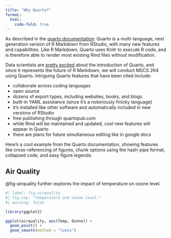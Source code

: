 ```yaml
---
title: "Why Quarto?"
format: 
  html:
    code-fold: true
---
```


As described in the [quarto documentation](https://quarto.org/docs/computations/r.html): Quarto is a multi-language, next generation version of R Markdown from RStudio, with many new features and capabilities. Like R Markdown, Quarto uses Knitr to execute R code, and is therefore able to render most existing Rmd files without modification.

Data scientists are [pretty excited](https://www.infoworld.com/article/3666743/what-is-quarto-rstudio-quietly-rolls-out-next-generation-r-markdown.html) about the introduction of Quarto, and since it represents the future of R Markdown, we will conduct MSCS 264 using Quarto.  Intriguing Quarto features that have been cited include:

- collaborate across coding languages
- open source 
- dozens of export types, including websites, books, and blogs
- built-in YAML assistance (since it's a notoriously finicky language)
- it's installed like other software and automatically included in new versions of RStudio
- free publishing through quartopub.com
- while Rmd will be maintained and updated, cool new features will appear in Quarto
- there are plans for future simultaneous editing like in google docs


Here's a cool example from the Quarto documentation, showing features like cross-referencing of figures, chunk options using the hash-pipe format, collapsed code, and easy figure legends:

## Air Quality

@fig-airquality further explores the impact of temperature on ozone level.

```r
#| label: fig-airquality
#| fig-cap: "Temperature and ozone level."
#| warning: false

library(ggplot2)

ggplot(airquality, aes(Temp, Ozone)) + 
  geom_point() + 
  geom_smooth(method = "loess")
```